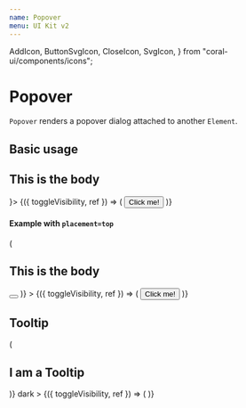 ```yaml
---
name: Popover
menu: UI Kit v2
---
```



  AddIcon,
  ButtonSvgIcon,
  CloseIcon,
  SvgIcon,
} from "coral-ui/components/icons";


# Popover

`Popover` renders a popover dialog attached to another `Element`.

## Basic usage

<Playground>
  <Popover id="my-popover-1" body={() => <h2>This is the body</h2>}>
    {({ toggleVisibility, ref }) => (
      <Button
        onClick={toggleVisibility}
        ref={ref}
        variant="filled"
        color="primary"
      >
        Click me!
      </Button>
    )}
  </Popover>
</Playground>

#### Example with `placement=top`

<Playground>
  <Popover
    id="my-popover-2"
    placement="top"
    body={({ toggleVisibility }) => (
      <Flex itemGutter="half">
        <h2>This is the body</h2>
        <Button onClick={toggleVisibility} size="small">
          <ButtonSvgIcon Icon={CloseIcon} />
        </Button>
      </Flex>
    )}
  >
    {({ toggleVisibility, ref }) => (
      <Button
        onClick={toggleVisibility}
        ref={ref}
        variant="filled"
        color="primary"
      >
        Click me!
      </Button>
    )}
  </Popover>
</Playground>

## Tooltip

<Playground>
  <Popover
    id="my-popover-1"
    body={({ toggleVisibility }) => (
      <ClickOutside onClickOutside={toggleVisibility}>
        <h2>I am a Tooltip</h2>
      </ClickOutside>
    )}
    dark
  >
    {({ toggleVisibility, ref }) => (
      <BaseButton onClick={toggleVisibility} ref={ref}>
        <SvgIcon color="primary" Icon={AddIcon} />
      </BaseButton>
    )}
  </Popover>
</Playground>
